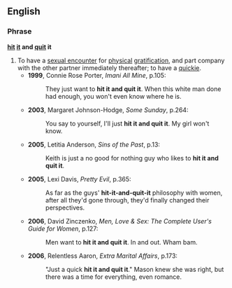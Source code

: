 ==English==
===Phrase===
'''[[hit]] [[it]] and [[quit]] it'''
# To have a [[sexual encounter]] for [[physical]] [[gratification]], and part company with the other partner immediately thereafter; to have a [[quickie]].
#*'''1999''', Connie Rose Porter, ''Imani All Mine'', p.105:
#*:They just want to '''hit it and quit it'''. When this white man done had enough, you won't even know where he is.
#*'''2003''', Margaret Johnson-Hodge, ''Some Sunday'', p.264:
#*:You say to yourself, I'll just '''hit it and quit it'''. My girl won't know.
#*'''2005''', Letitia Anderson, ''Sins of the Past'', p.13:
#*:Keith is just a no good for nothing guy who likes to '''hit it and quit it'''. 
#*'''2005''', Lexi Davis, ''Pretty Evil'', p.365:
#*:As far as the guys' '''hit-it-and-quit-it''' philosophy with women, after all they'd gone through, they'd finally changed their perspectives.
#*'''2006''', David Zinczenko, ''Men, Love & Sex: The Complete User's Guide for Women'', p.127:
#*:Men want to '''hit it and quit it'''. In and out. Wham bam.
#*'''2006''', Relentless Aaron, ''Extra Marital Affairs'', p.173:
#*:"Just a quick '''hit it and quit it'''." Mason knew she was right, but there was a time for everything, even romance.